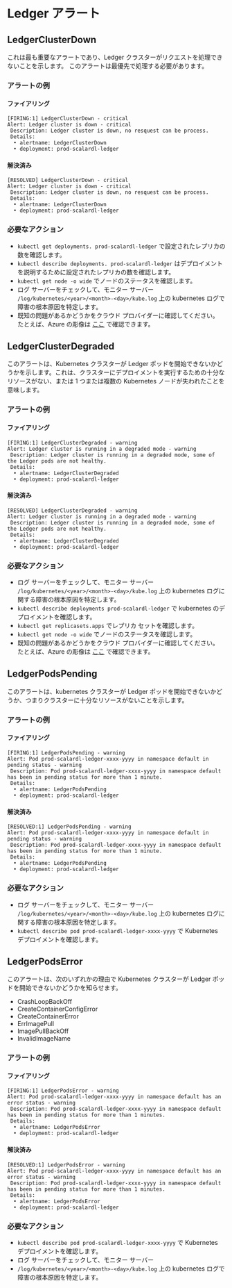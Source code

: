 # Ledger アラート


<TranslationBanner />

## LedgerClusterDown

これは最も重要なアラートであり、Ledger クラスターがリクエストを処理できないことを示します。 このアラートは最優先で処理する必要があります。

### アラートの例

#### ファイアリング

```
[FIRING:1] LedgerClusterDown - critical
Alert: Ledger cluster is down - critical
 Description: Ledger cluster is down, no resquest can be process.
 Details:
  • alertname: LedgerClusterDown
  • deployment: prod-scalardl-ledger
```

#### 解決済み

```
[RESOLVED] LedgerClusterDown - critical
Alert: Ledger cluster is down - critical
 Description: Ledger cluster is down, no resquest can be process.
 Details:
  • alertname: LedgerClusterDown
  • deployment: prod-scalardl-ledger
```

### 必要なアクション

* `kubectl get deployments. prod-scalardl-ledger` で設定されたレプリカの数を確認します。
* `kubectl describe deployments. prod-scalardl-ledger` はデプロイメントを説明するために設定されたレプリカの数を確認します。
* `kubectl get node -o wide` でノードのステータスを確認します。
* ログ サーバーをチェックして、モニター サーバー `/log/kubernetes/<year>/<month>-<day>/kube.log` 上の kubernetes ログで障害の根本原因を特定します。
* 既知の問題があるかどうかをクラウド プロバイダーに確認してください。 たとえば、Azure の彫像は [ここ](https://status.azure.com/en-us/status) で確認できます。

## LedgerClusterDegraded

このアラートは、Kubernetes クラスターが Ledger ポッドを開始できないかどうかを示します。これは、クラスターにデプロイメントを実行するための十分なリソースがない、または 1 つまたは複数の Kubernetes ノードが失われたことを意味します。

### アラートの例

#### ファイアリング

```
[FIRING:1] LedgerClusterDegraded - warning
Alert: Ledger cluster is running in a degraded mode - warning
 Description: Ledger cluster is running in a degraded mode, some of the Ledger pods are not healthy.
 Details:
  • alertname: LedgerClusterDegraded
  • deployment: prod-scalardl-ledger
```

#### 解決済み

```
[RESOLVED] LedgerClusterDegraded - warning
Alert: Ledger cluster is running in a degraded mode - warning
 Description: Ledger cluster is running in a degraded mode, some of the Ledger pods are not healthy.
 Details:
  • alertname: LedgerClusterDegraded
  • deployment: prod-scalardl-ledger
```

### 必要なアクション

* ログ サーバーをチェックして、モニター サーバー `/log/kubernetes/<year>/<month>-<day>/kube.log` 上の kubernetes ログに関する障害の根本原因を特定します。
* `kubectl describe deployments prod-scalardl-ledger` で kubernetes のデプロイメントを確認します。
* `kubectl get replicasets.apps` でレプリカ セットを確認します。
* `kubectl get node -o wide` でノードのステータスを確認します。
* 既知の問題があるかどうかをクラウド プロバイダーに確認してください。 たとえば、Azure の彫像は [ここ](https://status.azure.com/en-us/status) で確認できます。

## LedgerPodsPending

このアラートは、kubernetes クラスターが Ledger ポッドを開始できないかどうか、つまりクラスターに十分なリソースがないことを示します。

### アラートの例

#### ファイアリング

```
[FIRING:1] LedgerPodsPending - warning
Alert: Pod prod-scalardl-ledger-xxxx-yyyy in namespace default in pending status - warning
 Description: Pod prod-scalardl-ledger-xxxx-yyyy in namespace default has been in pending status for more than 1 minute.
 Details:
  • alertname: LedgerPodsPending
  • deployment: prod-scalardl-ledger
```

#### 解決済み

```
[RESOLVED:1] LedgerPodsPending - warning
Alert: Pod prod-scalardl-ledger-xxxx-yyyy in namespace default in pending status - warning
 Description: Pod prod-scalardl-ledger-xxxx-yyyy in namespace default has been in pending status for more than 1 minute.
 Details:
  • alertname: LedgerPodsPending
  • deployment: prod-scalardl-ledger
```

### 必要なアクション

* ログ サーバーをチェックして、モニター サーバー `/log/kubernetes/<year>/<month>-<day>/kube.log` 上の kubernetes ログに関する障害の根本原因を特定します。
* `kubectl describe pod prod-scalardl-ledger-xxxx-yyyy` で Kubernetes デプロイメントを確認します。

## LedgerPodsError

このアラートは、次のいずれかの理由で Kubernetes クラスターが Ledger ポッドを開始できないかどうかを知らせます。

* CrashLoopBackOff
* CreateContainerConfigError
* CreateContainerError
* ErrImagePull
* ImagePullBackOff
* InvalidImageName

### アラートの例

#### ファイアリング

```
[FIRING:1] LedgerPodsError - warning
Alert: Pod prod-scalardl-ledger-xxxx-yyyy in namespace default has an error status - warning
 Description: Pod prod-scalardl-ledger-xxxx-yyyy in namespace default has been in pending status for more than 1 minutes.
 Details:
  • alertname: LedgerPodsError
  • deployment: prod-scalardl-ledger
```

#### 解決済み

```
[RESOLVED:1] LedgerPodsError - warning
Alert: Pod prod-scalardl-ledger-xxxx-yyyy in namespace default has an error status - warning
 Description: Pod prod-scalardl-ledger-xxxx-yyyy in namespace default has been in pending status for more than 1 minutes.
 Details:
  • alertname: LedgerPodsError
  • deployment: prod-scalardl-ledger
```

### 必要なアクション

* `kubectl describe pod prod-scalardl-ledger-xxxx-yyyy` で Kubernetes デプロイメントを確認します。
* ログ サーバーをチェックして、モニター サーバー
* `/log/kubernetes/<year>/<month>-<day>/kube.log` 上の kubernetes ログで障害の根本原因を特定します。

